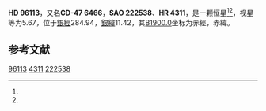 {{Starbox begin
| name = HD 96113
}}
{{Starbox observe
| epoch = [[J2000.0|J2000.0]]
| constell = {{星座名待查}}<ref name=SIMBAD>{{cite web
 | url=http://simbad.u-strasbg.fr/simbad/sim-id?Ident=HR+4311
 | title=Pulsating variable Star
 | publisher=Centre de Données astronomiques de Strasbourg
 | work=SIMBAD
 | accessdate=2012-07-13
 | archive-date=2016-03-18
 | archive-url=https://web.archive.org/web/20160318194737/http://simbad.u-strasbg.fr/simbad/sim-id?Ident=HR+4311
 | dead-url=no
 }}</ref><ref name=DATA>{{cite web
 | url=http://vizier.u-strasbg.fr/viz-bin/VizieR-5?-out.add=.&-source=5050&-corr=PK=HR&-out.max=9999&HR=4311
 | title=VizieR Detailed Page
 | accessdate=2012-07-13
 | archive-date=2016-03-05
 | archive-url=https://web.archive.org/web/20160305001739/http://vizier.u-strasbg.fr/viz-bin/VizieR-5?-out.add=.&-source=5050&-corr=PK=HR&-out.max=9999&HR=4311
 | dead-url=no
 }}</ref>
| 星官 = 
| ra = {{RA|11|4|31.2}}<ref name=SIMBAD /><ref name=DATA />
| dec = {{DEC|-47|40|45}}<ref name=SIMBAD /><ref name=DATA />
| appmag_v = 5.67<ref name=SIMBAD /><ref name=DATA />
}}
{{Starbox character
| class = A8III-IV<ref name=SIMBAD /><ref name=DATA />
| b-v = 0.24<ref name=SIMBAD /><ref name=DATA />
| u-b = <ref name=SIMBAD /><ref name=DATA />
| r-i = <ref name=SIMBAD /><ref name=DATA />
| variable = 
}}
{{Starbox astrometry
| radial_v = 
| prop_mo_ra = -16
| parallax = 
| p_error = 
}}
{{Starbox catalog
| names =CD-47 6466，[[SAO星表|SAO]] 222538，[[HD星表|HD]] 96113，[[HR星表|HR]] 4311}}
{{Starbox reference |Simbad=HR+4311}}
{{Starbox end}}

'''HD 96113'''，又名'''CD-47 6466'''，'''SAO 222538'''、'''HR 4311'''，是一颗恒星<ref name=SIMBAD /><ref name=DATA />，视星等为5.67，位于[[銀道座標系|銀經]]284.94，[[銀道座標系|銀緯]]11.42，其[[B1900.0|B1900.0]]坐标为赤經{{RA|11|0|1.2}}，赤緯{{DEC|-47|11.42|26}}。

== 参考文献 ==
{{reflist}}

{{star-stub}}

[[Category:HD和HDE天體|96113]]
[[Category:HR天體|4311]]
[[Category:SAO天體|222538]]